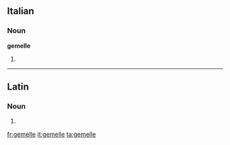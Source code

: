 ==Italian==

===Noun===
'''gemelle''' {{f}}

# {{plural of|[[gemella]]|lang=it}}

----

==Latin==

===Noun===
{{la-noun-form|gemelle}}

# {{inflection of|gemellus|gemellus|voc|s|lang=la}}

[[fr:gemelle]]
[[it:gemelle]]
[[ta:gemelle]]